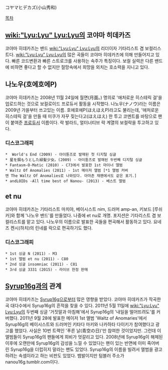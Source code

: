 コヤマヒデカズ(小山秀和)

[[목차]]

== [[wiki:"Lyu:Lyu" Lyu:Lyu]]의 코야마 히데카즈 ==
코야마 히데카즈는 밴드 [[wiki:"Lyu:Lyu" Lyu:Lyu]]의 리더이자 기타리스트 겸 보컬리스트다. [[wiki:"Lyu:Lyu" Lyu:Lyu]]의 많은 곡들이 코야마 히데카즈에 의해 만들어지고 있다. 빠른 코드변환과 빠른 스트로크를 사용하는 속주가 특징이다. 보컬 실력은 다른 밴드에 비하면 좋다고 할 수 없지만 절망속에서 희망을 외치는 호소력을 지니고 있다.

== 나노우(호에호에P) ==
코야마 히데카즈는 2008년 11월 24일에 월면(月面。) 명의로 '애처로운 히스테릭 걸'을 업로드하는 것으로 보컬로이드 프로듀서 활동을 시작했다. 나노우(ナノウ)라는 이름은 2009년 가을부터 쓰고있는 이름. 호에호에P(ほえほえP)라고도 불리는데, '애처로운 히스테릭 걸'을 만들 때 미쿠가 자꾸 짖는다고(ほえほえ) 한 투고 코멘트를 바탕으로 팬이 붙여준 [[프로듀서]] 이름이다. 락 발라드, 얼터너티브 락 계열의 보컬락을 투고하고 있다.

=== 디스코그래피 ===
 * {{{[It's Not]}}} World's End (2009) - 아이튠즈로 발매된 첫 디지털 싱글
 * 星を掴もうとした緑髪少女。(2009) - 아이튠즈로 발매된 두번째 디지털 싱글
 * Fantasm-O-Matic (2010) - C73에서 발표한 1st 마이너 앨범
 * Waltz Of Anomalies (2011) - 1st 메이저 앨범 [*1 앨범 커버엔 The Waltz Of Anomalies로 나와있다. 아마존 재팬에서도 같은 표기.]
 * andLOIDs -All time best of Nanou- (2013) - 베스트 앨범
 

== et nu ==
코야마 히데카즈는 기타리스트 마치야, 베이시스트 nim, 드러머 amp-an, 키보드 [루쉬카]와 함께 '나노우 밴드'를 만들었다. 나중에 et nu로 개명. 포지션은 기타리스트 겸 보컬리스트를 맡고 있다. 나노우의 이름으로 발표한 곡들을 편곡해서 활동하고 있다. 요네즈 켄시(하치)의 린네를 락으로 편곡하기도 했다.

=== 디스코그래피 ===
 * 1st 싱글 N (2011) - M3
 * 1st 앨범 et nu (2011) - C80
 * 2nd 싱글 insomniac (2011) - C81
 * 3rd 싱글 3331 (2015) - 라이브 한정 판매


== [[Syrup16g]]과의 관계 ==
코야마 히데카즈는 [[Syrup16g]]으로부터 많은 영향을 받았다. 코야마 히데카즈가 작곡한 곡 대다수에서 Syrup16g의 흔적을 찾을 수 있다.
2011년 5월 11일에 [[wiki:"Lyu:Lyu" Lyu:Lyu]]의 두번째 싱글 '거짓말과 아침해'에서 Syrup16g의 '내일을 떨어뜨려도'를 커버했다. 2011년 9월 28에 발표한 메이저 1st 앨범 'Waltz of Anomaries'에서 Syrup16g의 베이시스트와 드러머인 키타다 마키와 나카하타 다이키가 참여했다고 광고를 했었다. 사실은 10번 트랙인 '푸른 날(青空の日)'만 참여한 것이었지만. 그런데 이 앨범들이 Syrup16g의 팬들에게 희비가 엇갈리고 있다. 2008년에 Syrup16g이 해체된 이후에 오랜만에 Syrup16g의 감성을 느낄 수 있었다는 팬이 있는 반면에 이미 죽어버린 Syrup16g을 더럽히지 말라는 팬도 있었다. Syrup16g의 이름을 빌려서 앨범을 광고하려는 속셈이라고 하는 비판도 있었다.
뱀발이지만 텀블러 주소가 nanou16g.tumblr.com이다. 
